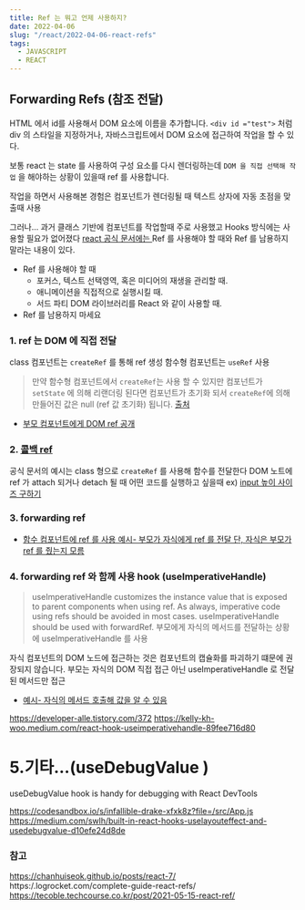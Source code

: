 ```yaml
---
title: Ref 는 뭐고 언제 사용하지? 
date: 2022-04-06
slug: "/react/2022-04-06-react-refs"
tags:
  - JAVASCRIPT
  - REACT
--- 
```


## Forwarding Refs (참조 전달)

HTML 에서 id를 사용해서 DOM 요소에 이름을 추가합니다. 
`<div id ="test">` 처럼 div 의 스타일을 지정하거나, 자바스크립트에서 DOM 요소에 접근하여 작업을 할 수 있다.

보통 react 는 state 를 사용하여 구성 요소를 다시 렌더링하는데 
 `DOM 을 직접 선택해 작업` 을 해야하는 상황이 있을때 ref 를 사용합니다.
 
 작업을 하면서 사용해본 경험은
 컴포넌트가 렌더링될 때 텍스트 상자에 자동 초점을 맞출때 사용
 
 그러나...
 과거 클래스 기반에 컴포넌트를 작업할때 주로 사용했고 Hooks 방식에는 사용할 필요가 없어졌다
 [react 공식 문서에는 ](https://ko.reactjs.org/docs/refs-and-the-dom.html) 
 Ref 를 사용해야 할 때와 Ref 를 남용하지 말라는 내용이 있다.
  
  * Ref 를 사용해야 할 때
    * 포커스, 텍스트 선택영역, 혹은 미디어의 재생을 관리할 때.
    * 애니메이션을 직접적으로 실행시킬 때.
    * 서드 파티 DOM 라이브러리를 React 와 같이 사용할 때.
  * Ref 를 남용하지 마세요


### 1. ref 는 DOM 에 직접 전달

class 컴포넌트는 `createRef` 를 통해 ref 생성
함수형 컴포넌트는  `useRef` 사용
> 만약 함수형 컴포넌트에서 `createRef`는 사용 할 수 있지만
컴포넌트가 `setState` 에 의해 리랜더링 된다면 컴포넌트가 초기화 되서
`createRef`에 의해 만들어진 값은 null (ref 값 초기화)  됩니다.
[출처](https://kyounghwan01.github.io/React/useRef-createRef/#%E1%84%92%E1%85%A1%E1%86%B7%E1%84%89%E1%85%AE%E1%84%92%E1%85%A7%E1%86%BC-%E1%84%8F%E1%85%A5%E1%86%B7%E1%84%91%E1%85%A9%E1%84%82%E1%85%A5%E1%86%AB%E1%84%90%E1%85%B3
)

* [부모 컴포넌트에게 DOM ref 공개](https://ko.reactjs.org/docs/refs-and-the-dom.html#exposing-dom-refs-to-parent-components)

### 2. [콜백 ref](https://ko.reactjs.org/docs/refs-and-the-dom.html#callback-refs)
공식 문서의 예시는 class 형으로 `createRef` 를 사용해 함수를 전달한다
DOM 노트에 ref 가 attach 되거나 detach 될 때 어떤 코드를 실행하고 싶을때
ex) [input 높이 사이즈 구하기 ](https://www.zerocho.com/category/React/post/5fa901f8c610950004a07e8d)
### 3. forwarding ref
* [함수 컴포넌트에 ref 를 사용 예시- 부모가 자식에게 ref 를 전달 단, 자식은 부모가 ref 를 줬는지 모름](https://codesandbox.io/s/bumoga-ref-reul-jungeonji-moreum-5srhwk?file=/src/App.js)

### 4. forwarding ref 와 함께 사용 hook (useImperativeHandle)

> useImperativeHandle customizes the instance value that is exposed to parent components when using ref. As always, imperative code using refs should be avoided in most cases. useImperativeHandle should be used with forwardRef.
부모에게 자식의 메서드를 전달하는 상황에 useImperativeHandle 를 사용

자식 컴포넌트의 DOM 노드에 접근하는 것은 컴포넌트의 캡슐화를 파괴하기 떄문에 권장되지 않습니다.
부모는 자식의 DOM 직접 접근 아닌 useImperativeHandle 로 전달된 메서드만 접근
* [예시- 자식의 메서드 호출해 값을 알 수 있음 ](https://codesandbox.io/s/sweet-wind-nxxsgc?file=/src/App.js)

https://developer-alle.tistory.com/372
https://kelly-kh-woo.medium.com/react-hook-useimperativehandle-89fee716d80


# 5.기타...(useDebugValue )
 useDebugValue hook is handy for debugging with React DevTools 

https://codesandbox.io/s/infallible-drake-xfxk8z?file=/src/App.js
https://medium.com/swlh/built-in-react-hooks-uselayouteffect-and-usedebugvalue-d10efe24d8de

### 참고

https://chanhuiseok.github.io/posts/react-7/
https:/.logrocket.com/complete-guide-react-refs/
https://tecoble.techcourse.co.kr/post/2021-05-15-react-ref/
